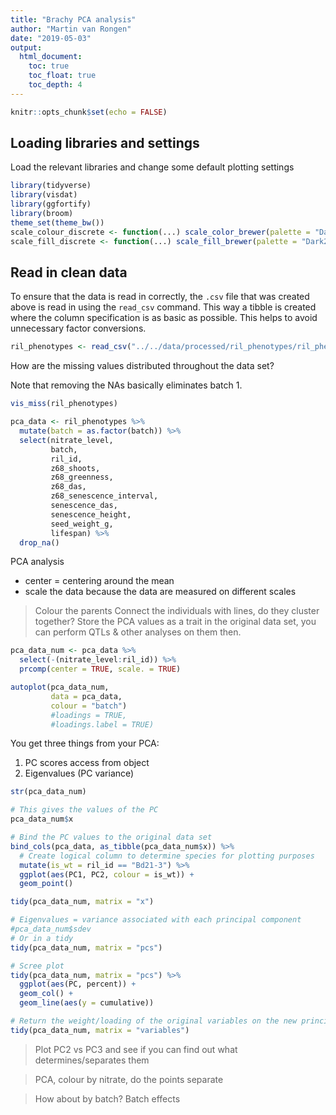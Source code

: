 ```yaml
---
title: "Brachy PCA analysis"
author: "Martin van Rongen"
date: "2019-05-03"
output:
  html_document:
    toc: true
    toc_float: true
    toc_depth: 4
---
```


```r
knitr::opts_chunk$set(echo = FALSE)
```

## Loading libraries and settings

Load the relevant libraries and change some default plotting settings
```r
library(tidyverse)
library(visdat)
library(ggfortify)
library(broom)
theme_set(theme_bw())
scale_colour_discrete <- function(...) scale_color_brewer(palette = "Dark2")
scale_fill_discrete <- function(...) scale_fill_brewer(palette = "Dark2")
```

## Read in clean data

To ensure that the data is read in correctly, the `.csv` file that was created above is read in using the `read_csv` command. This way a tibble is created where the column specification is as basic as possible. This helps to avoid unnecessary factor conversions.

```r
ril_phenotypes <- read_csv("../../data/processed/ril_phenotypes/ril_phenotypic_data.csv")
```

How are the missing values distributed throughout the data set?

Note that removing the NAs basically eliminates batch 1.

```r
vis_miss(ril_phenotypes)
```

```r
pca_data <- ril_phenotypes %>%
  mutate(batch = as.factor(batch)) %>% 
  select(nitrate_level,
         batch,
         ril_id,
         z68_shoots,
         z68_greenness,
         z68_das,
         z68_senescence_interval,
         senescence_das,
         senescence_height,
         seed_weight_g,
         lifespan) %>%
  drop_na()
```

PCA analysis

* center = centering around the mean
* scale the data because the data are measured on different scales

> Colour the parents
> Connect the individuals with lines, do they cluster together?
> Store the PCA values as a trait in the original data set, you can perform QTLs & other analyses on them then.

```r
pca_data_num <- pca_data %>% 
  select(-(nitrate_level:ril_id)) %>% 
  prcomp(center = TRUE, scale. = TRUE)

autoplot(pca_data_num,
         data = pca_data,
         colour = "batch")
         #loadings = TRUE,
         #loadings.label = TRUE)
```

You get three things from your PCA:

1. PC scores
access from object
2. Eigenvalues (PC variance)

```r
str(pca_data_num)

# This gives the values of the PC
pca_data_num$x

# Bind the PC values to the original data set
bind_cols(pca_data, as_tibble(pca_data_num$x)) %>%
  # Create logical column to determine species for plotting purposes
  mutate(is_wt = ril_id == "Bd21-3") %>% 
  ggplot(aes(PC1, PC2, colour = is_wt)) +
  geom_point()

tidy(pca_data_num, matrix = "x")

# Eigenvalues = variance associated with each principal component
#pca_data_num$sdev
# Or in a tidy
tidy(pca_data_num, matrix = "pcs")

# Scree plot
tidy(pca_data_num, matrix = "pcs") %>% 
  ggplot(aes(PC, percent)) +
  geom_col() +
  geom_line(aes(y = cumulative))

# Return the weight/loading of the original variables on the new principal components.
tidy(pca_data_num, matrix = "variables")
```

> Plot PC2 vs PC3 and see if you can find out what determines/separates them

> PCA, colour by nitrate, do the points separate

> How about by batch? Batch effects

